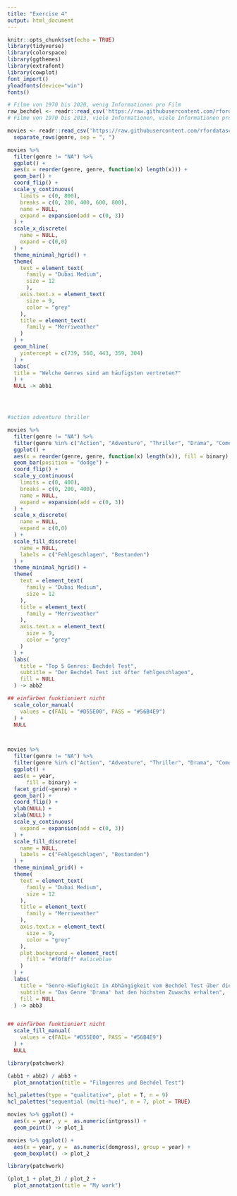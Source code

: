 ```yaml
---
title: "Exercise 4"
output: html_document
---
```


```r
knitr::opts_chunk$set(echo = TRUE)
library(tidyverse)
library(colorspace)
library(ggthemes)
library(extrafont)
library(cowplot)
font_import()
yloadfonts(device="win")
fonts()
```


```r
# Filme von 1970 bis 2020, wenig Informationen pro Film
raw_bechdel <- readr::read_csv('https://raw.githubusercontent.com/rfordatascience/tidytuesday/master/data/2021/2021-03-09/raw_bechdel.csv')
# Filme von 1970 bis 2013, viele Informationen, viele Informationen pro Film

movies <- readr::read_csv('https://raw.githubusercontent.com/rfordatascience/tidytuesday/master/data/2021/2021-03-09/movies.csv') %>% 
  separate_rows(genre, sep = ", ")
```


```r

movies %>%
  filter(genre != "NA") %>% 
  ggplot() +
  aes(x = reorder(genre, genre, function(x) length(x))) +
  geom_bar() +
  coord_flip() +
  scale_y_continuous(
    limits = c(0, 800),
    breaks = c(0, 200, 400, 600, 800),
    name = NULL,
    expand = expansion(add = c(0, 3))
  ) +
  scale_x_discrete(
    name = NULL,
    expand = c(0,0)
  ) +
  theme_minimal_hgrid() +
  theme(
    text = element_text(
      family = "Dubai Medium",
      size = 12
      ),
    axis.text.x = element_text(
      size = 9,
      color = "grey"
    ),
    title = element_text(
      family = "Merriweather"
    )
  ) +
  geom_hline(
    yintercept = c(739, 560, 443, 359, 304)
  ) +
  labs(
  title = "Welche Genres sind am häufigsten vertreten?"
  ) +
  NULL -> abb1




#action adventure thriller

movies %>%
  filter(genre != "NA") %>% 
  filter(genre %in% c("Action", "Adventure", "Thriller", "Drama", "Comedy")) %>% 
  ggplot() +
  aes(x = reorder(genre, genre, function(x) length(x)), fill = binary) +
  geom_bar(position = "dodge") +
  coord_flip() +
  scale_y_continuous(
    limits = c(0, 400),
    breaks = c(0, 200, 400),
    name = NULL,
    expand = expansion(add = c(0, 3))
  ) +
  scale_x_discrete(
    name = NULL,
    expand = c(0,0)
  ) +
  scale_fill_discrete(
    name = NULL,
    labels = c("Fehlgeschlagen", "Bestanden")
  ) +
  theme_minimal_hgrid() +
  theme(
    text = element_text(
      family = "Dubai Medium",
      size = 12
    ),
    title = element_text(
      family = "Merriweather"
    ),
    axis.text.x = element_text(
      size = 9,
      color = "grey"
    )
  ) +
  labs(
    title = "Top 5 Genres: Bechdel Test",
    subtitle = "Der Bechdel Test ist öfter fehlgeschlagen",
    fill = NULL
  ) -> abb2

## einfärben funktioniert nicht
  scale_color_manual(
    values = c(FAIL = "#D55E00", PASS = "#56B4E9")
  ) +
  NULL



movies %>% 
  filter(genre != "NA") %>% 
  filter(genre %in% c("Action", "Adventure", "Thriller", "Drama", "Comedy")) %>% 
  ggplot() +
  aes(x = year,
      fill = binary) +
  facet_grid(~genre) +
  geom_bar() +
  coord_flip() +
  ylab(NULL) +
  xlab(NULL) +
  scale_y_continuous(
    expand = expansion(add = c(0, 3))
  ) +
  scale_fill_discrete(
    name = NULL,
    labels = c("Fehlgeschlagen", "Bestanden")
  ) +
  theme_minimal_grid() +
  theme(
    text = element_text(
      family = "Dubai Medium", 
      size = 12
    ),
    title = element_text(
      family = "Merriweather"
    ),
    axis.text.x = element_text(
      size = 9,
      color = "grey"
    ),
    plot.background = element_rect(
      fill = "#f0f8ff" #aliceblue
    )
  ) +
  labs(
    title = "Genre-Häufigkeit in Abhängigkeit vom Bechdel Test über die Zeit",
    subtitle = "Das Genre 'Drama' hat den höchsten Zuwachs erhalten",
    fill = NULL
  ) -> abb3


## einfärben funktioniert nicht
  scale_fill_manual(
    values = c(FAIL= "#D55E00", PASS = "#56B4E9")
  ) +
  NULL

```



```r
library(patchwork)

(abb1 + abb2) / abb3 +
  plot_annotation(title = "Filmgenres und Bechdel Test")

```




```r
hcl_palettes(type = "qualitative", plot = T, n = 9)
hcl_palettes("sequential (multi-hue)", n = 7, plot = TRUE)
```



```r
movies %>% ggplot() +
  aes(x = year, y =  as.numeric(intgross)) +
  geom_point() -> plot_1

movies %>% ggplot() +
  aes(x = year, y =  as.numeric(domgross), group = year) +
  geom_boxplot() -> plot_2

library(patchwork)

(plot_1 + plot_2) / plot_2 +
  plot_annotation(title = "My work")
```



